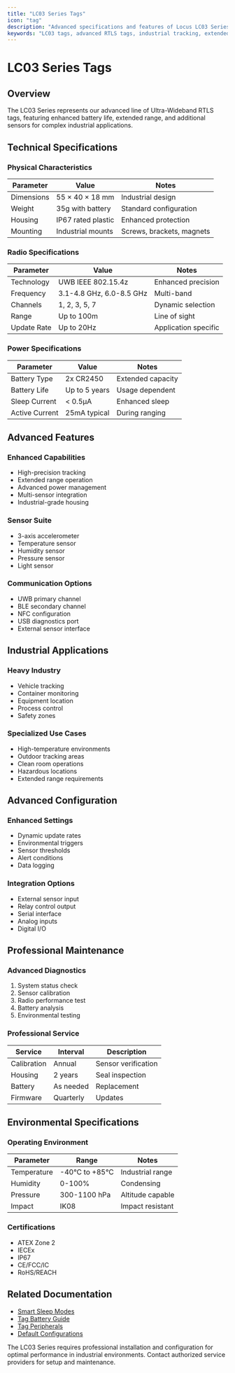 ```yaml
---
title: "LC03 Series Tags"
icon: "tag"
description: "Advanced specifications and features of Locus LC03 Series RTLS Tags with enhanced capabilities"
keywords: "LC03 tags, advanced RTLS tags, industrial tracking, extended battery life, enhanced features, UWB tags"
---
```


# LC03 Series Tags

## Overview

The LC03 Series represents our advanced line of Ultra-Wideband RTLS tags, featuring enhanced battery life, extended range, and additional sensors for complex industrial applications.

## Technical Specifications

### Physical Characteristics
| Parameter | Value | Notes |
|-----------|--------|-------|
| Dimensions | 55 × 40 × 18 mm | Industrial design |
| Weight | 35g with battery | Standard configuration |
| Housing | IP67 rated plastic | Enhanced protection |
| Mounting | Industrial mounts | Screws, brackets, magnets |

### Radio Specifications
| Parameter | Value | Notes |
|-----------|--------|-------|
| Technology | UWB IEEE 802.15.4z | Enhanced precision |
| Frequency | 3.1-4.8 GHz, 6.0-8.5 GHz | Multi-band |
| Channels | 1, 2, 3, 5, 7 | Dynamic selection |
| Range | Up to 100m | Line of sight |
| Update Rate | Up to 20Hz | Application specific |

### Power Specifications
| Parameter | Value | Notes |
|-----------|--------|-------|
| Battery Type | 2x CR2450 | Extended capacity |
| Battery Life | Up to 5 years | Usage dependent |
| Sleep Current | < 0.5µA | Enhanced sleep |
| Active Current | 25mA typical | During ranging |

## Advanced Features

### Enhanced Capabilities
- High-precision tracking
- Extended range operation
- Advanced power management
- Multi-sensor integration
- Industrial-grade housing

### Sensor Suite
- 3-axis accelerometer
- Temperature sensor
- Humidity sensor
- Pressure sensor
- Light sensor

### Communication Options
- UWB primary channel
- BLE secondary channel
- NFC configuration
- USB diagnostics port
- External sensor interface

## Industrial Applications

### Heavy Industry
- Vehicle tracking
- Container monitoring
- Equipment location
- Process control
- Safety zones

### Specialized Use Cases
- High-temperature environments
- Outdoor tracking areas
- Clean room operations
- Hazardous locations
- Extended range requirements

## Advanced Configuration

### Enhanced Settings
- Dynamic update rates
- Environmental triggers
- Sensor thresholds
- Alert conditions
- Data logging

### Integration Options
- External sensor input
- Relay control output
- Serial interface
- Analog inputs
- Digital I/O

## Professional Maintenance

### Advanced Diagnostics
1. System status check
2. Sensor calibration
3. Radio performance test
4. Battery analysis
5. Environmental testing

### Professional Service
| Service | Interval | Description |
|---------|----------|-------------|
| Calibration | Annual | Sensor verification |
| Housing | 2 years | Seal inspection |
| Battery | As needed | Replacement |
| Firmware | Quarterly | Updates |

## Environmental Specifications

### Operating Environment
| Parameter | Range | Notes |
|-----------|--------|-------|
| Temperature | -40°C to +85°C | Industrial range |
| Humidity | 0-100% | Condensing |
| Pressure | 300-1100 hPa | Altitude capable |
| Impact | IK08 | Impact resistant |

### Certifications
- ATEX Zone 2
- IECEx
- IP67
- CE/FCC/IC
- RoHS/REACH

## Related Documentation

- [Smart Sleep Modes](../smartsleepmodes)
- [Tag Battery Guide](../tagbattery)
- [Tag Peripherals](../tagperipherals)
- [Default Configurations](../defaultconfigurations)

<Callout type="warning">
The LC03 Series requires professional installation and configuration for optimal performance in industrial environments. Contact authorized service providers for setup and maintenance.
</Callout>
